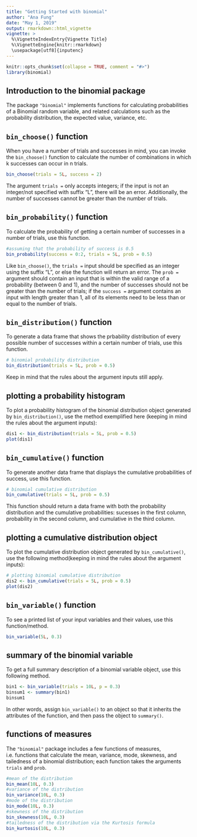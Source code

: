 ```yaml
---
title: "Getting Started with binomial"
author: "Ana Fung"
date: "May 1, 2019"
output: rmarkdown::html_vignette
vignette: >
  %\VignetteIndexEntry{Vignette Title}
  %\VignetteEngine{knitr::rmarkdown}
  \usepackage[utf8]{inputenc}
---
```


```r
knitr::opts_chunk$set(collapse = TRUE, comment = "#>")
library(binomial)
```

## Introduction to the binomial package

The package `"binomial"` implements functions for calculating probabilities of a Binomial random variable, and related calculations such as the probability distribution, the expected value, variance, etc.

## `bin_choose()` function

When you have a number of trials and successes in mind, you can invoke the `bin_choose()` function to calculate the number of
combinations in which k successes can occur in n trials.

```r
bin_choose(trials = 5L, success = 2)
```

The argument `trials = ` only accepts integers; if the input is not an integer/not specified with suffix "L", there will be an error. Additionally, the number of successes cannot be greater than the number of trials. 

## `bin_probability()` function

To calculate the probability of getting a certain number of successes in a number of trials, use this function. 

```r
#assuming that the probability of success is 0.5
bin_probability(success = 0:2, trials = 5L, prob = 0.5)
```

Like `bin_choose()`, the `trials = ` input should be specified as an integer using the suffix "L", or else the function will return an error. The `prob =` argument should contain an input that is within the valid range of a probability (between 0 and 1), and the number of successes should not be greater than the number of trials; if the `success = ` argument contains an input with length greater than 1, all of its elements need to be less than or equal to the number of trials.

## `bin_distribution()` function

To generate a data frame that shows the prbability distribution of every possible number of successes within a certain number of trials, use this function.

```r
# binomial probability distribution
bin_distribution(trials = 5L, prob = 0.5)
```

Keep in mind that the rules about the argument inputs still apply.

## plotting a probability histogram

To plot a probability histogram of the binomial distribution object generated by `bin_distribution()`, use the method exemplified here (keeping in mind the rules about the argument inputs):

```r
dis1 <- bin_distribution(trials = 5L, prob = 0.5)
plot(dis1)
```

## `bin_cumulative()` function

To generate another data frame that displays the cumulative probabilities of success, use this function. 
```r
# binomial cumulative distribution
bin_cumulative(trials = 5L, prob = 0.5)
```

This function should return a data frame with both the probability distribution and the cumulative probabilities: sucesses in the first column, probability in the second column, and cumulative in the third column.

## plotting a cumulative distribution object

To plot the cumulative distribution object generated by `bin_cumulative()`, use the following method(keeping in mind the rules about the argument inputs):

```r
# plotting binomial cumulative distribution
dis2 <- bin_cumulative(trials = 5L, prob = 0.5)
plot(dis2)
```

## `bin_variable()` function

To see a printed list of your input variables and their values, use this function/method. 

```r
bin_variable(5L, 0.3)
```

## summary of the binomial variable

To get a full summary description of a binomial variable object, use this following method.

```r
bin1 <- bin_variable(trials = 10L, p = 0.3)
binsum1 <- summary(bin1)
binsum1
```

In other words, assign `bin_variable()` to an object so that it inherits the attributes of the function, and then pass the object to `summary()`.

## functions of measures

The `"binomial"` package includes a few functions of measures, i.e. functions that calculate the mean, variance, mode, skewness, and tailedness of a binomial distribution; each function takes the arguments `trials` and `prob`.

```r
#mean of the distribution
bin_mean(10L, 0.3)
#variance of the distribution
bin_variance(10L, 0.3)
#mode of the distribution
bin_mode(10L, 0.3)
#skewness of the distribution
bin_skewness(10L, 0.3)
#tailedness of the distribution via the Kurtosis formula
bin_kurtosis(10L, 0.3)
```





